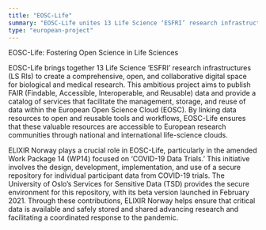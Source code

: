 ```yaml
---
title: "EOSC-Life"
summary: "EOSC-Life unites 13 Life Science ‘ESFRI’ research infrastructures to develop an open, digital, and collaborative space for biological and medical research. ELIXIR Norway contributes by designing and implementing a secure repository for individual participant data from COVID-19 trials, ensuring accessible and reusable data for the European research community."
type: "european-project"
---
```


EOSC-Life: Fostering Open Science in Life Sciences

EOSC-Life brings together 13 Life Science ‘ESFRI’ research infrastructures (LS RIs) to create a comprehensive, open, and collaborative digital space for biological and medical research. This ambitious project aims to publish FAIR (Findable, Accessible, Interoperable, and Reusable) data and provide a catalog of services that facilitate the management, storage, and reuse of data within the European Open Science Cloud (EOSC). By linking data resources to open and reusable tools and workflows, EOSC-Life ensures that these valuable resources are accessible to European research communities through national and international life-science clouds.

ELIXIR Norway plays a crucial role in EOSC-Life, particularly in the amended Work Package 14 (WP14) focused on ‘COVID-19 Data Trials.’ This initiative involves the design, development, implementation, and use of a secure repository for individual participant data from COVID-19 trials. The University of Oslo’s Services for Sensitive Data (TSD) provides the secure environment for this repository, with its beta version launched in February 2021. Through these contributions, ELIXIR Norway helps ensure that critical data is available and safely stored and shared advancing research and facilitating a coordinated response to the pandemic.
